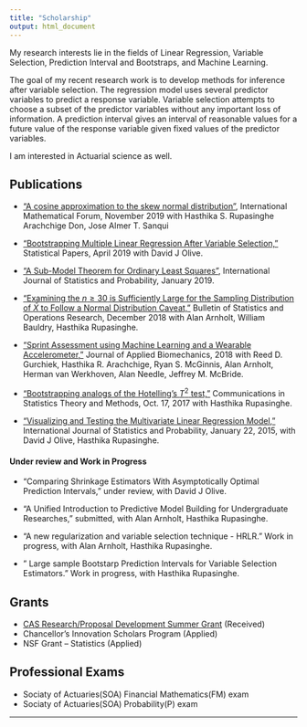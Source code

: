 ```yaml
---
title: "Scholarship"
output: html_document
---
```

My research interests lie in the fields of Linear Regression, Variable Selection, Prediction Interval and Bootstraps, and Machine Learning. 

The goal of my recent research work is  to develop methods for inference after variable selection. The regression model uses several predictor variables to 
predict a response variable. Variable selection attempts to choose a subset of the predictor variables without any important loss of information. A prediction 
interval gives an interval of reasonable values for a future value of the response variable given fixed values of the predictor variables. 

I am interested in Actuarial science as well. 


## Publications 
* ["A cosine approximation to the skew normal distribution"](http://www.m-hikari.com/imf/imf-2019/5-8-2019/p/rupasingheIMF5-8-2019.pdf), International Mathematical Forum, November 2019 with Hasthika S. Rupasinghe Arachchige Don, Jose Almer T. Sanqui

* ["Bootstrapping Multiple Linear Regression After Variable Selection,"](https://urldefense.proofpoint.com/v2/url?u=http-3A__links.springernature.com_f_a_x0ZB10SmA6gdKsY8y8N-2D0w-7E-7E_AABE5gA-7E_RgRek5TSP0QwaHR0cDovL3d3dy5zcHJpbmdlci5jb20vLS8zL0FXb1l6Q1UyMDBhN21nTVg3Z3lzVwNzcGNCCgAAUmGyXDBnzudSDmRvbGl2ZUBzaXUuZWR1WAQAAAbn&d=DwMFaQ&c=jrLYy3FV6j9HoN3FfGW-SLJoSRpiMyAzztY4B1tagEk&r=g5_oslGJ_XAZglOKV1oObQ&m=7GCPdd2Ig5VZE1DqMN8g2xZIEJeTfUH2ngBcqzJT4qQ&s=6_Rn0ynHPiAE4EkoWtewv7kG21JJitl-3HaQ3ijqOWk&e=>) Statistical Papers, April 2019 with David J Olive. 

* ["A Sub-Model Theorem for Ordinary Least Squares"](http://www.ccsenet.org/journal/index.php/ijsp/article/view/0/37493), International Journal of Statistics and Probability, January 2019.

* ["Examining the $n\geq 30$ is Sufficiently Large for the Sampling Distribution of $\bar{X}$ to Follow a Normal Distribution Caveat,"](http://www.seio.es/BBEIO/BEIOVol34Num3/index.html) Bulletin of Statistics and Operations Research, December 2018 with Alan Arnholt, William Bauldry, Hasthika Rupasinghe. 

* ["Sprint Assessment using Machine Learning and a Wearable Accelerometer,"](https://journals.humankinetics.com/doi/10.1123/jab.2018-0107) Journal of Applied Biomechanics, 2018  with Reed D. Gurchiek, Hasthika R. Arachchige, Ryan S. McGinnis, Alan Arnholt, Herman van Werkhoven, Alan Needle, Jeffrey M. McBride. 

* ["Bootstrapping analogs of the Hotelling's $T^2$ test,"](https://www.tandfonline.com/doi/abs/10.1080/03610926.2017.1337146) Communications in Statistics Theory and Methods, Oct. 17, 2017 with Hasthika Rupasinghe.

* ["Visualizing and Testing the Multivariate Linear Regression Model,"](http://www.ccsenet.org/journal/index.php/ijsp/article/view/43460) International Journal of Statistics and Probability, January 22, 2015, with David J Olive, Hasthika Rupasinghe.

#### Under review and Work in Progress

* "Comparing Shrinkage Estimators With Asymptotically Optimal Prediction Intervals," under review, with David J Olive. 


* "A Unified Introduction to Predictive Model Building for Undergraduate Researches,"   submitted, with Alan Arnholt, Hasthika Rupasinghe. 

* "A new regularization and variable selection technique - HRLR."  Work in progress, with Alan Arnholt, Hasthika Rupasinghe. 

* " Large sample Bootstarp Prediction Intervals for Variable Selection Estimators." Work in progress, with  Hasthika Rupasinghe. 



## Grants

* [CAS Research/Proposal Development Summer Grant](https://cas.appstate.edu/faculty-staff/faculty-researchproposal-development-summer-grants/2018-summer-grant-recipients) (Received)
* Chancellor’s Innovation Scholars Program (Applied)
* NSF Grant -- Statistics (Applied)


## Professional Exams

* Sociaty of Actuaries(SOA) Financial Mathematics(FM) exam
* Sociaty of Actuaries(SOA) Probability(P) exam

<!--* AWM Travel grant (Applied) --> 

***
